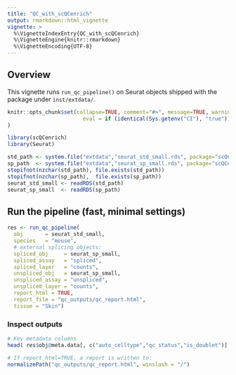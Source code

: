 ```yaml
---
title: "QC_with_scQCenrich"
output: rmarkdown::html_vignette
vignette: >
  %\VignetteIndexEntry{QC_with_scQCenrich}
  %\VignetteEngine{knitr::rmarkdown}
  %\VignetteEncoding{UTF-8}
---
```


## Overview

This vignette runs `run_qc_pipeline()` on Seurat objects shipped with the package under `inst/extdata/`.


```r
knitr::opts_chunk$set(collapse=TRUE, comment="#>", message=TRUE, warning=TRUE, cache=FALSE,
                        eval = if (identical(Sys.getenv("CI"), "true")) FALSE else TRUE
)
```

```r
library(scQCenrich)
library(Seurat)
```

```r
std_path <- system.file("extdata","seurat_std_small.rds", package="scQCenrich")
sp_path  <- system.file("extdata","seurat_sp_small.rds", package="scQCenrich")
stopifnot(nzchar(std_path), file.exists(std_path))
stopifnot(nzchar(sp_path),  file.exists(sp_path))
seurat_std_small <- readRDS(std_path)
seurat_sp_small  <- readRDS(sp_path)
```



## Run the pipeline (fast, minimal settings)

```r
res <- run_qc_pipeline(
  obj       = seurat_std_small,
  species   = "mouse",
  # external splicing objects:
  spliced_obj     = seurat_sp_small,
  spliced_assay   = "spliced",
  spliced_layer   = "counts",
  unspliced_obj   = seurat_sp_small,
  unspliced_assay = "unspliced",
  unspliced_layer = "counts",
  report_html = TRUE,
  report_file = "qc_outputs/qc_report.html",
  tissue = "Skin")
```

### Inspect outputs

```r
# Key metadata columns
head( res$obj@meta.data[, c("auto_celltype","qc_status","is_doublet")], 10)

# If report_html=TRUE, a report is written to:
normalizePath("qc_outputs/qc_report.html", winslash = "/")
```

